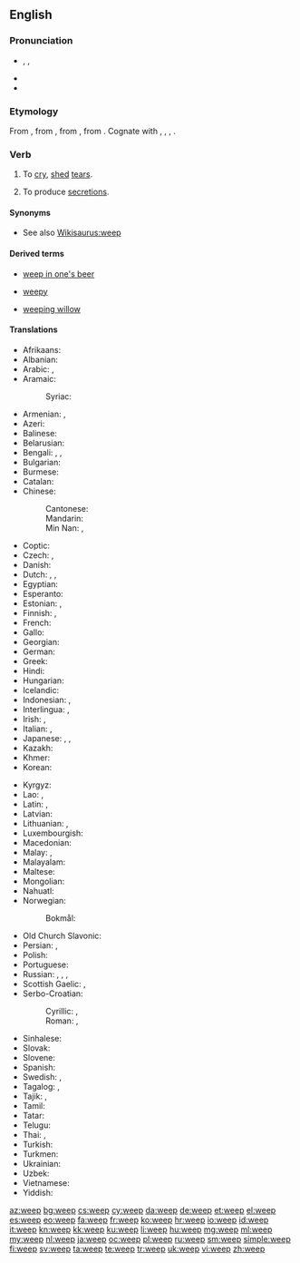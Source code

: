 ==English==

===Pronunciation===
* {{enPR|wēp}}, {{IPA|/wiːp/}}, {{X-SAMPA|/wi:p/}}
* {{audio|en-us-weep.ogg|Audio (US)}}
* {{rhymes|iːp}}

===Etymology===
From {{etyl|enm|en}} {{term|wepen|lang=enm}}, from {{etyl|ang|en}} {{term|wepan|wēpan|to weep, complain, bewail, mourn over, deplore|lang=ang}}, from {{etyl|gem-pro|en}} {{term/t|gem-pro|*wōpijaną||to weep}}, from {{etyl|ine-pro|en}} {{term/t|ine-pro|*wāb-||to call, cry, complain}}. Cognate with {{etyl|sco|-}} {{term|wepe|lang=sco}}, {{term|weip||to weep|lang=sco}}, {{etyl|stq|-}} {{term|wapia||to cry, complain|lang=stq}}, {{etyl|is|-}} {{term|æpa||to yell, shout|lang=is}}.

===Verb===
{{en-verb|weeps|weeping|wept|wept}}

# To [[cry]], [[shed]] [[tear]]s.
# {{context|medicine|of a|[[wound]] or [[sore]]|lang=en}} To produce [[secretion]]s.

====Synonyms====
* See also [[Wikisaurus:weep]]

====Derived terms====
{{rel-top3|Terms derived from ''weep''}}
* [[weep in one's beer]]
{{rel-mid3}}
* [[weepy]]
{{rel-mid3}}
* [[weeping willow]]
{{rel-bottom}}

====Translations====
{{trans-top|to cry, shed tears}}
* Afrikaans: {{t-|af|huil}}
* Albanian: {{t|sq|qaj}}
* Arabic: {{t|ar|بكى|tr=bákā}}, {{t|ar|يبكي|tr=yábkī}} {{qualifier|present tense}}
* Aramaic:
*: Syriac: {{tø|syc|ܒܟܐ|tr=bka|sc=Syrc}}
* Armenian: {{t-|hy|լալ|sc=Armn}}, {{t-|hy|լաց լինել|sc=Armn}}
* Azeri: {{t|az|ağlamaq}}
* Balinese: {{t|ban|ngeling}}
* Belarusian: {{t|be|плакаць|impf|tr=plákacʹ|sc=Cyrl}}
* Bengali: {{t|bn|কাঁদা|tr=kamda|sc=Beng}}, {{t|bn|কান্দা|tr=kanda|sc=Beng}}, {{t|bn|ক্রন্দন করা|tr=krôndôn kôra|sc=Beng}}
* Bulgarian: {{t+|bg|плача|impf|tr=pláča}}
* Burmese: {{t+|my|ငို|sc=Mymr|tr=ngo}}
* Catalan: {{t|ca|plorar}}
* Chinese:
*: Cantonese: {{tø|yue|哭|tr=huk1|sc=Hani}}
*: Mandarin: {{t+|cmn|哭|tr=kū|sc=Hani}}
*: Min Nan: {{t-|nan|吼|tr=háu|sc=Hans}}, {{t|nan|哭|tr=khàu|sc=Hani}}
* Coptic: {{tø|cop|ⲣⲓⲙⲉ|tr=rime|sc=Copt}}
* Czech: {{t-|cs|plakat|impf}}, {{t-|cs|brečet|impf}}
* Danish: {{t+|da|græde}}
* Dutch: {{t+|nl|huilen}}, {{t+|nl|wenen}}, {{t-|nl|schreien}}
* Egyptian: {{tø|egy|𓂋𓅓𓁿|tr=rm|sc=Egyp}}
* Esperanto: {{t-|eo|larmi}}
* Estonian: {{t|et|nutma}}, {{t|et|nuuksuma}}
* Finnish: {{t|fi|itkeä}}, {{t|fi|kyynelehtiä}}
* French: {{t+|fr|pleurer}}
* Gallo: {{tø|roa-gal|breur'}}
* Georgian: {{t-|ka|ტირის|sc=Geor}}
* German: {{t+|de|weinen}}
* Greek: {{t+|el|κλαίω|tr=klaío|sc=Grek}}
* Hindi: {{t+|hi|रोना|tr=ronā|sc=Deva}}
* Hungarian: {{t+|hu|sír}}
* Icelandic: {{t|is|gráta}}
* Indonesian: {{t+|id|tangis}}, {{t|id|menangis}}
* Interlingua: {{t|ia|plorar}}, {{t|ia|lacrimar}}
* Irish: {{t-|ga|caoin}}, {{t-|ga|goil}}
* Italian: {{t+|it|piangere}}, {{tø|it|[[versare]] [[lacrime]]}}
* Japanese: {{t+|ja|泣く|tr=naku}}, {{t-|ja|すすり泣く|tr=susurinaku}}, {{t|ja|しくしく|tr=shikushiku naku|alt=しくしく泣く}}
* Kazakh: {{t|kk|жылау|tr=jılaw|sc=Cyrl}}
* Khmer: {{t+|km|យំ|tr=yum|sc=Khmr}}
* Korean: {{t|ko|울다|tr=ulda|sc=Kore}}
{{trans-mid}}
* Kyrgyz: {{t|ky|ыйлоо|tr=ıyloo|sc=Cyrl}}
* Lao: {{t|lo|ກຳສວນ|tr=kam sŭaːn|sc=Laoo}}, {{t|lo|ຍົມ|tr=ɲóm|sc=Laoo}}
* Latin: {{t-|la|fleo|alt=fleō}}, {{t+|la|lacrimo|alt=lacrimō}}
* Latvian: {{t+|lv|raudāt}}
* Lithuanian: {{t+|lt|verkti}}, {{t-|lt|raudoti}}
* Luxembourgish: {{t+|lb|kräischen}}
* Macedonian: {{t|mk|плаче|impf|tr=pláče|sc=Cyrl}}
* Malay: {{t-|ms|tangis}}, {{t-|ms|menangis}}
* Malayalam: {{t+|ml|കരയുക|tr=karayuka}}
* Maltese: {{t|mt|beka}}
* Mongolian: {{t|mn|уйлах|tr=ujlah|sc=Cyrl}}
* Nahuatl: {{t|nah|chocaya}}
* Norwegian:
*: Bokmål: {{t+|nb|gråte}}
* Old Church Slavonic: {{tø|cu|плакати|impf|tr=plakati|sc=Cyrs}}
* Persian: {{t+|fa|گریستن|tr=geristan}}, {{t+|fa|گریه کردن|tr=gerye kardan|sc=fa-Arab}}
* Polish: {{t+|pl|płakać|impf}}
* Portuguese: {{t+|pt|chorar}}
* Russian: {{t+|ru|плакать|impf|tr=plákatʹ}}, {{t+|ru|рыдать|impf|tr=rydátʹ}}, , {{tø|ru|[[лить]] [[слеза|слёзы]]|impf|tr=litʹ sljózy}}
* Scottish Gaelic: {{t|gd|caoin}}, {{t-|gd|guil}}
* Serbo-Croatian:
*: Cyrillic: {{t|sh|плакати|impf|alt=пла̏кати|sc=Cyrl}}, {{t|sh|јецати|impf|sc=Cyrl}}
*: Roman: {{t|sh|plakati|impf|alt=plȁkati}}, {{t|sh|jecati|impf}}
* Sinhalese: {{t|si|අඬනවා|tr=an̆ḍanavā|sc=Sinh}}
* Slovak: {{t|sk|plakať|impf}}
* Slovene: {{t+|sl|jokati|impf}}
* Spanish: {{t+|es|llorar}}
* Swedish: {{t+|sv|gråta}}, {{t+|sv|grina}}
* Tagalog: {{t|tl|lumuha}}, {{t|tl|umiyak}}
* Tajik: {{t|tg|геристан|tr=geristan|sc=Cyrl}}, {{t|tg|герйе кардан|tr=gerye kardan|sc=Cyrl}}
* Tamil: {{t+|ta|அழு|tr=aḻu|sc=Taml}}
* Tatar: {{t|tt|еларга|tr=yılarğa|sc=Cyrl}}
* Telugu: {{t|te|ఏడ్చు|tr=ēḍcu|sc=Telu}}
* Thai: {{t-|th|ร้องไห้|tr=róng-hâi}}, {{t-|th|ร่ำไห้|tr=râm-hâi}}
* Turkish: {{t+|tr|ağlamak}}
* Turkmen: {{t+|tk|aglamak}}
* Ukrainian: {{t|uk|плакати|impf|tr=plákaty|sc=Cyrl}}
* Uzbek: {{t|uz|yigʻlamoq}}
* Vietnamese: {{t+|vi|khóc}}
* Yiddish: {{t-|yi|ווײנען|tr=veynen|sc=Hebr}}
{{trans-bottom}}

[[az:weep]]
[[bg:weep]]
[[cs:weep]]
[[cy:weep]]
[[da:weep]]
[[de:weep]]
[[et:weep]]
[[el:weep]]
[[es:weep]]
[[eo:weep]]
[[fa:weep]]
[[fr:weep]]
[[ko:weep]]
[[hr:weep]]
[[io:weep]]
[[id:weep]]
[[it:weep]]
[[kn:weep]]
[[kk:weep]]
[[ku:weep]]
[[li:weep]]
[[hu:weep]]
[[mg:weep]]
[[ml:weep]]
[[my:weep]]
[[nl:weep]]
[[ja:weep]]
[[oc:weep]]
[[pl:weep]]
[[ru:weep]]
[[sm:weep]]
[[simple:weep]]
[[fi:weep]]
[[sv:weep]]
[[ta:weep]]
[[te:weep]]
[[tr:weep]]
[[uk:weep]]
[[vi:weep]]
[[zh:weep]]